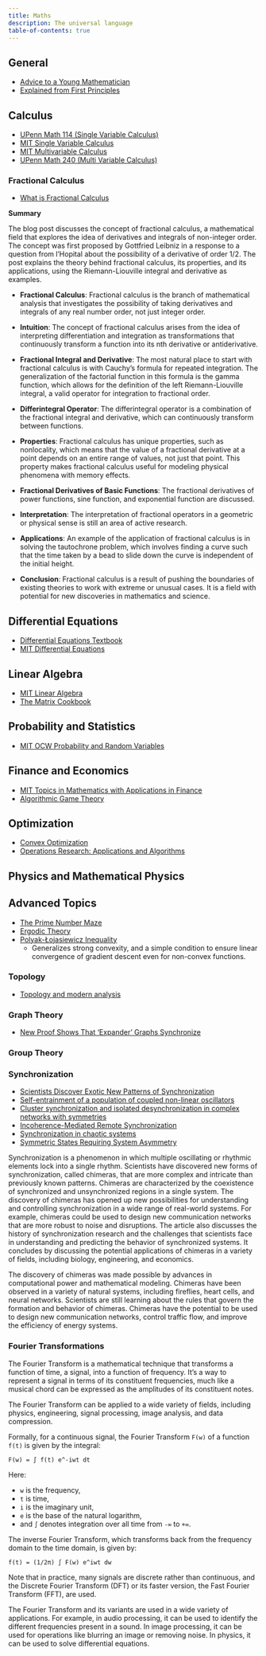 ```yaml
---
title: Maths
description: The universal language
table-of-contents: true
---
```


## General

- [Advice to a Young Mathematician](https://assets.press.princeton.edu/releases/gowers/gowers_VIII_6.pdf)
- [Explained from First Principles](https://explained-from-first-principles.com/)

## Calculus

- [UPenn Math 114 (Single Variable Calculus)](https://www.youtube.com/watch?v=5m0VJ7FTn54&list=PL6UiEGS6WoUk8xJxOtLEs4rq5Ff9lSl25)
- [MIT Single Variable Calculus](https://ocw.mit.edu/courses/18-01sc-single-variable-calculus-fall-2010)
- [MIT Multivariable Calculus](https://ocw.mit.edu/courses/18-02sc-multivariable-calculus-fall-2010)
- [UPenn Math 240 (Multi Variable Calculus)](https://www.youtube.com/watch?v=Y6SYkfVdoio&list=PL6UiEGS6WoUk42atmsXOWkohKJA3UbvDL)

### Fractional Calculus

- [What is Fractional Calculus](https://www.cantorsparadise.com/fractional-calculus-48192f4e9c9f)

**Summary**

The blog post discusses the concept of fractional calculus, a mathematical field that explores the idea of derivatives and integrals of non-integer order. The concept was first proposed by Gottfried Leibniz in a response to a question from l’Hopital about the possibility of a derivative of order 1/2. The post explains the theory behind fractional calculus, its properties, and its applications, using the Riemann-Liouville integral and derivative as examples.

- **Fractional Calculus**: Fractional calculus is the branch of mathematical analysis that investigates the possibility of taking derivatives and integrals of any real number order, not just integer order.

- **Intuition**: The concept of fractional calculus arises from the idea of interpreting differentiation and integration as transformations that continuously transform a function into its nth derivative or antiderivative.

- **Fractional Integral and Derivative**: The most natural place to start with fractional calculus is with Cauchy’s formula for repeated integration. The generalization of the factorial function in this formula is the gamma function, which allows for the definition of the left Riemann-Liouville integral, a valid operator for integration to fractional order.

- **Differintegral Operator**: The differintegral operator is a combination of the fractional integral and derivative, which can continuously transform between functions.

- **Properties**: Fractional calculus has unique properties, such as nonlocality, which means that the value of a fractional derivative at a point depends on an entire range of values, not just that point. This property makes fractional calculus useful for modeling physical phenomena with memory effects.

- **Fractional Derivatives of Basic Functions**: The fractional derivatives of power functions, sine function, and exponential function are discussed.

- **Interpretation**: The interpretation of fractional operators in a geometric or physical sense is still an area of active research.

- **Applications**: An example of the application of fractional calculus is in solving the tautochrone problem, which involves finding a curve such that the time taken by a bead to slide down the curve is independent of the initial height.

- **Conclusion**: Fractional calculus is a result of pushing the boundaries of existing theories to work with extreme or unusual cases. It is a field with potential for new discoveries in mathematics and science.


## Differential Equations

- [Differential Equations Textbook](https://twitter.com/curiouswavefn/status/1627741837233631232?s=20)
- [MIT Differential Equations](https://ocw.mit.edu/courses/18-03sc-differential-equations-fall-2011)

## Linear Algebra

- [MIT Linear Algebra](https://ocw.mit.edu/courses/18-06sc-linear-algebra-fall-2011)
- [The Matrix Cookbook](https://www.math.uwaterloo.ca/~hwolkowi/matrixcookbook.pdf)

## Probability and Statistics

- [MIT OCW Probability and Random Variables](https://ocw.mit.edu/courses/18-440-probability-and-random-variables-spring-2014)

## Finance and Economics

- [MIT Topics in Mathematics with Applications in Finance](https://ocw.mit.edu/courses/18-s096-topics-in-mathematics-with-applications-in-finance-fall-2013/pages/syllabus/)
- [Algorithmic Game Theory](https://www.cs.cmu.edu/~sandholm/cs15-892F13/algorithmic-game-theory.pdf)

## Optimization

- [Convex Optimization](https://web.stanford.edu/~boyd/cvxbook/bv_cvxbook.pdf)
- [Operations Research: Applications and Algorithms](https://web.stanford.edu/~boyd/cvxbook/bv_cvxbook.pdf)

## Physics and Mathematical Physics



## Advanced Topics

- [The Prime Number Maze](https://www.fq.math.ca/Scanned/40-3/paulsen.pdf)
- [Ergodic Theory](https://math.berkeley.edu/~fengt/ergodic_theory.pdf)
- [Polyak-Łojasiewicz Inequality](https://t.co/dfTWCrCBXC) 
    - Generalizes strong convexity, and a simple condition to ensure linear convergence of gradient descent even for non-convex functions.

### Topology

- [Topology and modern analysis](https://online.fliphtml5.com/avac/ixfy/#p=4)


### Graph Theory

- [New Proof Shows That ‘Expander’ Graphs Synchronize](https://www.quantamagazine.org/new-proof-shows-that-expander-graphs-synchronize-20230724/)


### Group Theory



### Synchronization

- [Scientists Discover Exotic New Patterns of Synchronization](https://www.quantamagazine.org/physicists-discover-exotic-patterns-of-synchronization-20190404/)
- [Self-entrainment of a population of coupled non-linear oscillators](https://link.springer.com/chapter/10.1007/BFb0013365)
- [Cluster synchronization and isolated desynchronization in complex networks with symmetries](https://www.nature.com/articles/ncomms5079)
- [Incoherence-Mediated Remote Synchronization](https://arxiv.org/pdf/1703.10621.pdf)
- [Synchronization in chaotic systems](https://journals.aps.org/prl/abstract/10.1103/PhysRevLett.64.821)
- [Symmetric States Requiring System Asymmetry](https://arxiv.org/abs/1608.05419)

Synchronization is a phenomenon in which multiple oscillating or rhythmic elements lock into a single rhythm. Scientists have discovered new forms of synchronization, called chimeras, that are more complex and intricate than previously known patterns. Chimeras are characterized by the coexistence of synchronized and unsynchronized regions in a single system. The discovery of chimeras has opened up new possibilities for understanding and controlling synchronization in a wide range of real-world systems. For example, chimeras could be used to design new communication networks that are more robust to noise and disruptions. The article also discusses the history of synchronization research and the challenges that scientists face in understanding and predicting the behavior of synchronized systems. It concludes by discussing the potential applications of chimeras in a variety of fields, including biology, engineering, and economics.

The discovery of chimeras was made possible by advances in computational power and mathematical modeling. Chimeras have been observed in a variety of natural systems, including fireflies, heart cells, and neural networks. Scientists are still learning about the rules that govern the formation and behavior of chimeras. Chimeras have the potential to be used to design new communication networks, control traffic flow, and improve the efficiency of energy systems.




### Fourier Transformations

The Fourier Transform is a mathematical technique that transforms a function of time, a signal, into a function of frequency. It's a way to represent a signal in terms of its constituent frequencies, much like a musical chord can be expressed as the amplitudes of its constituent notes. 

The Fourier Transform can be applied to a wide variety of fields, including physics, engineering, signal processing, image analysis, and data compression.

Formally, for a continuous signal, the Fourier Transform `F(w)` of a function `f(t)` is given by the integral:

```
F(w) = ∫ f(t) e^-iwt dt
```

Here:

- `w` is the frequency,
- `t` is time,
- `i` is the imaginary unit, 
- `e` is the base of the natural logarithm,
- and `∫` denotes integration over all time from `-∞` to `+∞`.

The inverse Fourier Transform, which transforms back from the frequency domain to the time domain, is given by:

```
f(t) = (1/2π) ∫ F(w) e^iwt dw
```

Note that in practice, many signals are discrete rather than continuous, and the Discrete Fourier Transform (DFT) or its faster version, the Fast Fourier Transform (FFT), are used.

The Fourier Transform and its variants are used in a wide variety of applications. For example, in audio processing, it can be used to identify the different frequencies present in a sound. In image processing, it can be used for operations like blurring an image or removing noise. In physics, it can be used to solve differential equations.